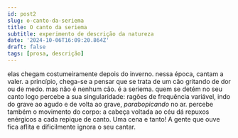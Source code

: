 ```yaml
---
id: post2
slug: o-canto-da-seriema
title: O canto da seriema
subtitle: experimento de descrição da natureza
date: '2024-10-06T16:09:20.864Z'
draft: false
tags: [prosa, descrição]
---
```


elas chegam costumeiramente depois do inverno. 
nessa época, cantam a valer. a princípio, chega-se a pensar que
se trata de um cão gritando de dor ou de medo. mas não é nenhum cão. 
é a seriema. quem se detém no seu canto
logo percebe a sua singularidade: ragões de frequência variável, indo
do grave ao agudo e de volta ao grave, _parabopicando_ no ar. 
percebe também o movimento do corpo: a cabeça voltada ao céu dá
repuxos enérgicos a cada repique de canto. Uma cena e tanto!
A gente que ouve fica aflita e dificilmente ignora o seu cantar.


